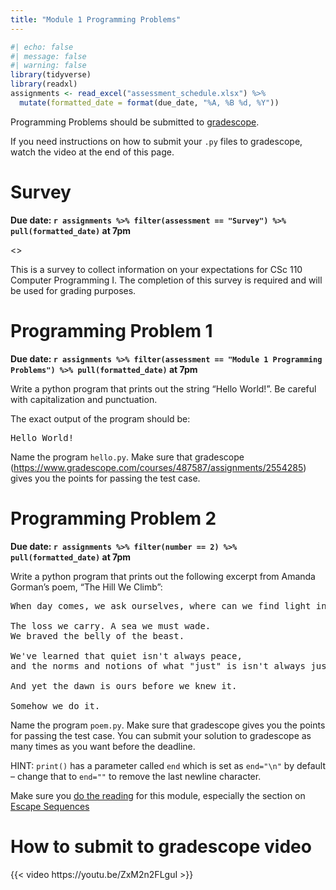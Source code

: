 ```yaml
---
title: "Module 1 Programming Problems"
---
```


```r
#| echo: false
#| message: false
#| warning: false
library(tidyverse)
library(readxl)
assignments <- read_excel("assessment_schedule.xlsx") %>% 
  mutate(formatted_date = format(due_date, "%A, %B %d, %Y"))
```

Programming Problems should be submitted to [gradescope](https://www.gradescope.com/courses/568720).

If you need instructions on how to submit your `.py` files to gradescope, watch the video at the end of this page.

# Survey

**Due date: `r assignments %>% filter(assessment == "Survey") %>% pull(formatted_date)` at 7pm**

<>

This is a survey to collect information on your expectations for CSc 110 Computer Programming I. The completion of this survey is required and will be used for grading purposes.

# Programming Problem 1

**Due date: `r assignments %>% filter(assessment == "Module 1 Programming Problems") %>% pull(formatted_date)` at 7pm**

Write a python program that prints out the string "Hello World!". Be careful with capitalization and punctuation.

The exact output of the program should be:

```{=html}
<pre>
Hello World!
</pre>
```

Name the program `hello.py`. Make sure that gradescope (<https://www.gradescope.com/courses/487587/assignments/2554285>) gives you the points for passing the test case.

# Programming Problem 2

**Due date: `r assignments %>% filter(number == 2) %>% pull(formatted_date)` at 7pm**

Write a python program that prints out the following excerpt from Amanda Gorman's poem, "The Hill We Climb":

```{=html}
<pre>
When day comes, we ask ourselves, where can we find light in this never-ending shade?

The loss we carry. A sea we must wade.
We braved the belly of the beast.

We've learned that quiet isn't always peace, 
and the norms and notions of what "just" is isn't always justice.

And yet the dawn is ours before we knew it.

Somehow we do it.
</pre>
```

Name the program `poem.py`. Make sure that gradescope gives you the points for passing the test case. You can submit your solution to gradescope as many times as you want before the deadline.

HINT: `print()` has a parameter called `end` which is set as `end="\n"` by default -- change that to `end=""` to remove the last newline character.

Make sure you [do the reading](basics.html) for this module, especially the section on [Escape Sequences](basics.html#escape-sequences)

# How to submit to gradescope video

{{< video https://youtu.be/ZxM2n2FLguI >}}
